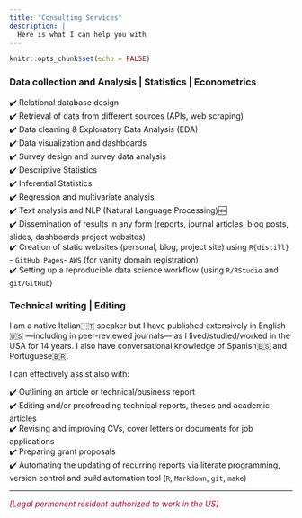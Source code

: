 ```yaml
---
title: "Consulting Services"
description: |
  Here is what I can help you with
---
```


```r
knitr::opts_chunk$set(echo = FALSE)
```

### Data collection and Analysis \| Statistics \| Econometrics

✔️ Relational database design\
✔️ Retrieval of data from different sources (APIs, web scraping)\
✔️ Data cleaning & Exploratory Data Analysis (EDA)\
✔️ Data visualization and dashboards\
✔️ Survey design and survey data analysis\
✔️ Descriptive Statistics\
✔️ Inferential Statistics\
✔️ Regression and multivariate analysis\
✔️ Text analysis and NLP (Natural Language Processing)🆕\
✔️ Dissemination of results in any form (reports, journal articles, blog posts, slides, dashboards project websites)\
✔️ Creation of static websites (personal, blog, project site) using `R{distill}` - `GitHub Pages`- `AWS` (for vanity domain registration)\
✔️ Setting up a reproducible data science workflow (using `R/RStudio` and `git/GitHub`)

### Technical writing \| Editing

I am a native Italian🇮🇹 speaker but I have published extensively in English🇺🇸 ---including in peer-reviewed journals--- as I lived/studied/worked in the USA for 14 years. I also have conversational knowledge of Spanish🇪🇸 and Portuguese🇧🇷.

I can effectively assist also with:

✔️ Outlining an article or technical/business report\
✔️ Editing and/or proofreading technical reports, theses and academic articles\
✔️ Revising and improving CVs, cover letters or documents for job applications\
✔️ Preparing grant proposals\
✔️ Automating the updating of recurring reports via literate programming, version control and build automation tool (`R`, `Markdown`, `git`, `make`)

--- 

<p style="color:#a21048;"> _[Legal permanent resident authorized to work in the US]_ </p>


